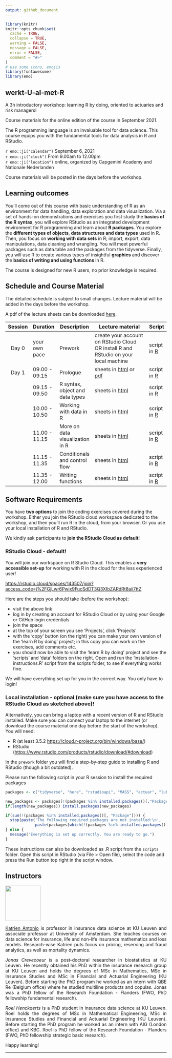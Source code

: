 ```yaml
---
output: github_document
---
```


```r
library(knitr)
knitr::opts_chunk$set(
  cache = TRUE,
  collapse = TRUE,
  warning = FALSE,
  message = FALSE,
  error = FALSE,
  comment = "#>"
)
# use some icons, emojis
library(fontawesome)
library(emo)
```

## werkt-U-al-met-R

A 3h introductory workshop: learning R by doing, oriented to actuaries and risk managers!

Course materials for the online edition of the course in September 2021.

The R programming language is an invaluable tool for data science. This
course equips you with the fundamental tools for data analysis in R and
RStudio.

`r emo::ji("calendar")` September 6, 2021
<br>
`r emo::ji("clock")` From 9.00am to 12.00pm
<br>
`r emo::ji("location")` online, organized by Capgemini Academy and Nationale Nederlanden

Course materials will be posted in the days before the workshop. 

## Learning outcomes

You'll come out of this course with basic understanding of R as an
environment for data handling, data exploration and data visualization.
Via a set of hands-on demonstrations and exercises you first study the
**basics of the R syntax**, you will explore RStudio as an integrated
development environment for R programming and learn about **R
packages**. You explore the **different types of objects**, **data
structures and data types** used in R. Then, you focus on **working with
data sets** in R; import, export, data manipulations, data cleaning and
wrangling. You will meet powerful packages such as data.table and the
packages from the tidyverse. Finally, you will use R to create various
types of insightful **graphics** and discover the **basics of writing
and using functions** in R.

The course is designed for new R users, no prior knowledge is required.


## Schedule and Course Material

The detailed schedule is subject to small changes. Lecture material will
be added in the days before the workshop.

A pdf of the lecture sheets can be downloaded [here](https://katrienantonio.github.io/werkt-U-al-met-R/sheets/lecture_sheets_R_workshop.pdf). 

| Session | Duration      | Description                     | Lecture material                                                                    |  Script |
| :-----: | ------------- | ------------------------------- | ----------------------------------------------------------------------------------- |---------|
|  Day 0  | your own pace | Prework                         | create your account on RStudio Cloud OR install R and RStudio on your local machine | script in [R](https://katrienantonio.github.io/werkt-U-al-met-R/scripts/installation-instructions.R) |
|  Day 1  | 09.00 - 09.15 | Prologue                        | sheets in [html](https://katrienantonio.github.io/werkt-U-al-met-R/sheets/R_introduction.html#prologue) or [pdf](https://katrienantonio.github.io/werkt-U-al-met-R/sheets/lecture_sheets_R_workshop.pdf) | script in [R](https://katrienantonio.github.io/werkt-U-al-met-R/scripts/0_prologue.R) |                                                               |
|         | 09.15 - 09.50 | R syntax, object and data types | sheets in [html](https://katrienantonio.github.io/werkt-U-al-met-R/sheets/R_introduction.html#object)                                                                                    | script in [R](https://katrienantonio.github.io/werkt-U-al-met-R/scripts/1_syntax_data_object_types.R) |
|         | 10.00 - 10.50 | Working with data in R          | sheets in [html](https://katrienantonio.github.io/werkt-U-al-met-R/sheets/R_introduction.html#data)                                                                                    |  script in [R](https://katrienantonio.github.io/werkt-U-al-met-R/scripts/2_working_with_data.R) |
|         | 11.00 - 11.15 | More on data visualization in R | sheets in [html](https://katrienantonio.github.io/werkt-U-al-met-R/sheets/R_introduction.html#dataviz)                                                                                    |  script in [R](https://katrienantonio.github.io/werkt-U-al-met-R/scripts/3_more_data_viz.R) |
|         | 11.15 - 11.35 | Conditionals and control flow   | sheets in [html](https://katrienantonio.github.io/werkt-U-al-met-R/sheets/R_introduction.html#cond)                                                                           |  script in [R](https://katrienantonio.github.io/werkt-U-al-met-R/scripts/4_conditionals_control_flow.R) |
|         | 11.35 - 12.00 | Writing functions               | sheets in [html](https://katrienantonio.github.io/werkt-U-al-met-R/sheets/R_introduction.html#func)                                                                                    | script in [R](https://katrienantonio.github.io/werkt-U-al-met-R/scripts/5_functions.R) |

## Software Requirements

You have **two options** to join the coding exercises covered during the
workshop. Either you join the RStudio cloud workspace dedicated to the
workshop, and then you'll run R in the cloud, from your browser. Or you
use your local installation of R and RStudio.

We kindly ask participants to **join the RStudio Cloud as default**! 

### RStudio Cloud - default!

You will join our workspace on R Studio Cloud. This
enables a **very accessible set-up** for working with R in the cloud
for the less experienced user!

[https://rstudio.cloud/spaces/143507/join?access_code=j%2FGjLwr6Pwix9FucSdDT3Q3XIbZARdRt8aii7ttZ](https://rstudio.cloud/spaces/143507/join?access_code=j%2FGjLwr6Pwix9FucSdDT3Q3XIbZARdRt8aii7ttZ)

Here are the steps you should take (before the workshop):

- visit the above link
- log in by creating an account for RStudio Cloud or by using your Google or GitHub login credentials
- join the space
- at the top of your screen you see ‘Projects’, click ‘Projects’
- with the ‘copy’ button (on the right) you can make your own version of the ‘learn R by doing’ project; in this copy you can work on the exercises, add comments etc.
- you should now be able to visit the ‘learn R by doing’ project and see the ‘scripts’ and ‘data’ folders on the right. Open and run the ‘installation-instructions.R’ script from the scripts folder, to see if everything works fine.

We will have everything set up for you in the correct way. You only have to login!

### Local installation - optional (make sure you have access to the RStudio Cloud as sketched above)!

Alternatively, you can bring a laptop with a recent version of R and RStudio installed.
Make sure you can connect your laptop to the internet (or download the
course material one day before the start of the workshop). You will
need:

  - R (at least 3.5.2 <https://cloud.r-project.org/bin/windows/base/>)
  - RStudio
    (<https://www.rstudio.com/products/rstudio/download/#download>)

In the `prework` folder you will find a step-by-step guide to installing R and RStudio (though a bit outdated). 

Please run the following script in your R session to install the
required packages

```r
packages <- c("tidyverse", "here", "rstudioapi", "MASS", "actuar", "lubridate", "readr", "readxl", "haven")

new_packages <- packages[!(packages %in% installed.packages()[,"Package"])]
if(length(new_packages)) install.packages(new_packages)

if(sum(!(packages %in% installed.packages()[, "Package"]))) {
  stop(paste('The following required packages are not installed:\n', 
             paste(packages[which(!(packages %in% installed.packages()[, "Package"]))], collapse = ', ')));
} else {
  message("Everything is set up correctly. You are ready to go.")
}
```

These instructions can also be downloaded as .R script from the
`scripts` folder. Open this script in RStudio (via File > Open file),
select the code and press the Run button top right in the script window.

## Instructors

<img src="image/Katrien.jpg" width="110"/>

<p align="justify"> [Katrien Antonio](https://katrienantonio.github.io/) is professor in
insurance data science at KU Leuven and associate professor at
University of Amsterdam. She teaches courses on data science for
insurance, life and non-life insurance mathematics and loss models.
Research-wise Katrien puts focus on pricing, reserving and fraud
analytics, as well as mortality dynamics.</p>

<p align="justify">*Jonas Crevecoeur* is a post-doctoral researcher in biostatistics at KU Leuven. He recently obtained his PhD within the insurance research group at KU Leuven and holds the degrees of MSc in Mathematics, MSc in Insurance Studies and MSc in Financial and Actuarial Engineering (KU Leuven). Before starting the PhD program he worked as an intern with QBE Re (Belgium office) where he studied multiline products and copulas. Jonas was a PhD fellow of the Research Foundation - Flanders (FWO, PhD fellowship fundamental research).</p> 

<p align="justify"> *Roel Henckaerts* is a PhD student in insurance data science at KU
Leuven. Roel holds the degrees of
MSc in Mathematical Engineering, MSc in Insurance Studies and Financial
and Actuarial Engineering (KU Leuven). Before starting the PhD program
he worked as an intern with AIG (London office) and KBC. Roel is PhD
fellow of the Research Foundation - Flanders (FWO, PhD fellowship
strategic basic research).</p>

Happy learning!

***